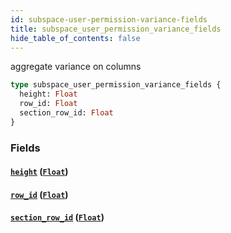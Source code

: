 ```yaml
---
id: subspace-user-permission-variance-fields
title: subspace_user_permission_variance_fields
hide_table_of_contents: false
---
```


aggregate variance on columns

```graphql
type subspace_user_permission_variance_fields {
  height: Float
  row_id: Float
  section_row_id: Float
}
```

### Fields

#### [`height`](#) ([`Float`](/07-graphql/scalars/float))

#### [`row_id`](#) ([`Float`](/07-graphql/scalars/float))

#### [`section_row_id`](#) ([`Float`](/07-graphql/scalars/float))
